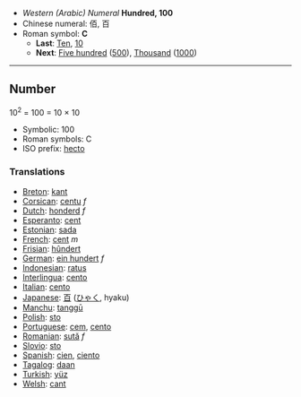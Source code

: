 *''Western (Arabic) Numeral'' '''Hundred, 100'''
*Chinese numeral: 佰, 百
*Roman symbol: '''C'''
**'''Last''': [[Ten]], [[10]]
**'''Next''': [[Five hundred]] ([[500]]), [[Thousand]] ([[1000]])

----

==Number==

10<sup>2</sup> = 100 = 10 &times; 10

*Symbolic: 100
*Roman symbols: C
*ISO prefix: [[hecto]]

===Translations===

*[[Breton]]: [[kant]]
*[[Corsican]]: [[centu]] ''f''
*[[Dutch]]: [[honderd]] ''f''
*[[Esperanto]]: [[cent]]
*[[Estonian]]: [[sada]]
*[[French]]: [[cent]] ''m''
*[[Frisian]]: [[hûndert]]
*[[German]]: [[ein hundert]] ''f''
*[[Indonesian]]: [[ratus]]
*[[Interlingua]]: [[cento]]
*[[Italian]]: [[cento]] '' ''
*[[Japanese]]: [[百]] ([[ひゃく]], hyaku)
*[[Manchu]]: [[tanggū]]
*[[Polish]]: [[sto]]
*[[Portuguese]]: [[cem]], [[cento]]
*[[Romanian]]: [[sută]] ''f''
*[[Slovio]]: [[sto]]
*[[Spanish]]: [[cien]], [[ciento]]
*[[Tagalog]]: [[daan]]
*[[Turkish]]: [[yüz]]
*[[Welsh]]: [[cant]]